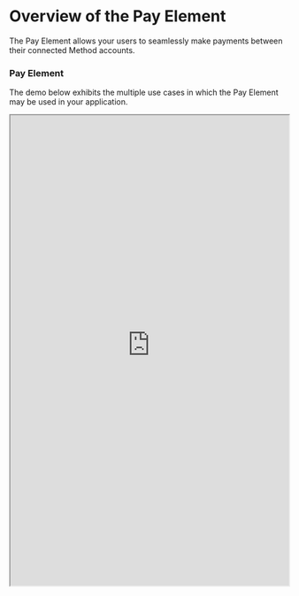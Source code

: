 # Overview of the Pay Element

The Pay Element allows your users to seamlessly make payments between their connected Method accounts.

### Pay Element
The demo below exhibits the multiple use cases in which the Pay Element may be used in your application.

<iframe
  width="100%"
  height="850"
  style={{ marginTop: 30 }}
  src="https://elements.dev.methodfi.com/?demo=pay" />


### Pay Element Flow Overview
The Pay Element flow begins once your user is required to make a payment.
